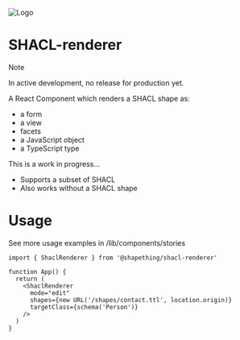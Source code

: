 ![Logo](https://shacl-renderer.shapething.com/logo.svg)

# SHACL-renderer

> [!NOTE]
> In active development, no release for production yet.

A React Component which renders a SHACL shape as:

- a form
- a view
- facets
- a JavaScript object
- a TypeScript type

This is a work in progress...

- Supports a subset of SHACL
- Also works without a SHACL shape

# Usage

See more usage examples in /lib/components/stories

```tsx
import { ShaclRenderer } from '@shapething/shacl-renderer'

function App() {
  return (
    <ShaclRenderer
      mode="edit"
      shapes={new URL('/shapes/contact.ttl', location.origin)}
      targetClass={schema('Person')}
    />
  )
}
```
